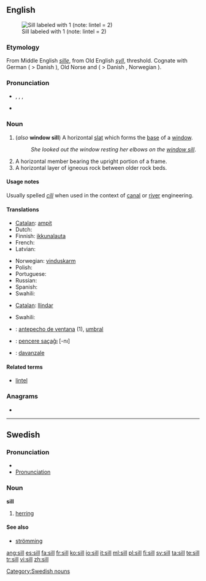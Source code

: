 ==English==
[[Image:Sill (PSF).png|thumb|Sill labeled with 1 (note: lintel = 2)]]

===Etymology===
From Middle English ''[[sille]]'', from Old English ''[[syll]]'', threshold. Cognate with German {{term|Schwelle}} ( > Danish {{term|svelle|lang=da}}), Old Norse {{term|svill|lang=non}} and {{term|syll|lang=non}} ( > Danish {{term|syld|lang=da}}, Norwegian {{term|syll|lang=no}}).

===Pronunciation===
* {{enPR|sĭl}}, {{IPA|/sɪl/}}, {{SAMPA|/sIl/}},
* {{rhymes|ɪl}}

===Noun===
{{en-noun}}

# (''also'' '''window sill''') A horizontal [[slat]] which forms the [[base]] of a [[window]].
#: ''She looked out the window resting her elbows on the [[window sill]]''.
# A horizontal member bearing the upright portion of a frame.
# A horizontal layer of igneous rock between older rock beds.

====Usage notes====
Usually spelled ''[[cill]]'' when used in the context of [[canal]] or [[river]] engineering.

====Translations====
{{trans-top|base of a window}}
* [[Catalan]]: [[ampit]] {{m}}
* Dutch: {{t-|nl|vensterbank|f}}
* Finnish: [[ikkunalauta]]
* French: {{t+|fr|rebord|m}}
* Latvian: {{t|lv|palodze|xs=Latvian}}
{{trans-mid}}
* Norwegian: [[vinduskarm]] {{m}}
* Polish: {{t+|pl|parapet|m}}
* Portuguese: {{t+|pt|parapeito|m}}
* Russian: {{t+|ru|подоконник|m|tr=podokónnik}}
* Spanish: {{t+|es|alféizar|m}}
* Swahili: {{t+|sw|bado|xs=Swahili}}
{{trans-bottom}}

{{trans-top|horizontal member bearing the upright portion of a frame}}
* [[Catalan]]: [[llindar]]
{{trans-mid}}
* Swahili: {{t+|sw|bado|xs=Swahili}}
{{trans-bottom}}

{{trans-top|layer of igneous rock}}
{{trans-mid}}
{{trans-bottom}}

{{checktrans-top}}
* {{ttbc|Spanish}}: [[antepecho de ventana]] {{m}} (1), [[umbral]] {{m}}
* {{ttbc|Turkish}}: [[pencere saçaĝı]] [-nı]
* {{ttbc|Italian}}: [[davanzale]] {{m}}
{{checktrans-bottom}}

====Related terms====
* [[lintel]]

===Anagrams===
* {{alphagram|[[ills#English|ills]]}} 

----

==Swedish==

===Pronunciation===
* {{audio|Sv-en sill.ogg|audio}}
* [[Wiktionary:Swedish_pronunciation|Pronunciation]] {{IPA|/sɪl/|lang=sv}} {{Audio|sv-sill.ogg|Audio}}

===Noun===
'''sill''' {{c}}
{{sv-noun-reg-ar}}

# [[herring]]

====See also====
* [[strömming]]

[[Category:Swedish nouns]]

[[ang:sill]]
[[es:sill]]
[[fa:sill]]
[[fr:sill]]
[[ko:sill]]
[[io:sill]]
[[it:sill]]
[[ml:sill]]
[[pl:sill]]
[[fi:sill]]
[[sv:sill]]
[[ta:sill]]
[[te:sill]]
[[tr:sill]]
[[vi:sill]]
[[zh:sill]]